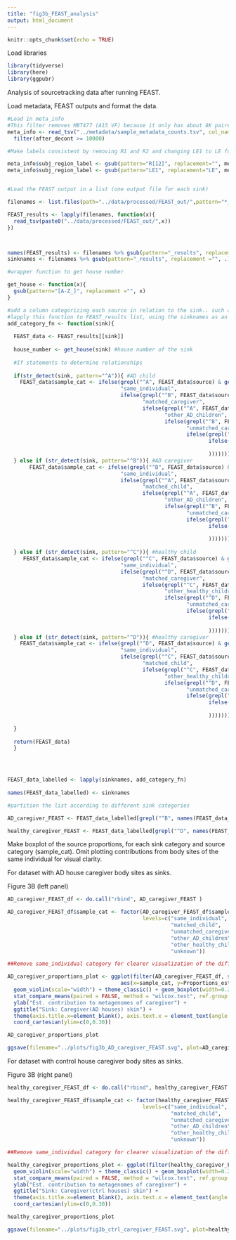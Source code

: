 ---
title: "fig3b_FEAST_analysis"
output: html_document
---

```{r setup, include=FALSE}
knitr::opts_chunk$set(echo = TRUE)

```

Load libraries
```{r}
library(tidyverse)
library(here)
library(ggpubr)
```


Analysis of sourcetracking data after running FEAST.

Load metadata, FEAST outputs and format the data.

```{r load_FEAST_output, message=FALSE}

#Load in meta_info
#This filter removes MBT477 (A15 VF) because it only has about 8K paired reads. 
meta_info <- read_tsv("../metadata/sample_metadata_counts.tsv", col_names = TRUE) %>%
  filter(after_decont >= 10000)

#Make labels consistent by removing R1 and R2 and changing LE1 to LE for example.

meta_info$subj_region_label <- gsub(pattern="R[12]", replacement="", meta_info$subj_region_label)
meta_info$subj_region_label <- gsub(pattern="LE1", replacement="LE", meta_info$subj_region_label)


#Load the FEAST output in a list (one output file for each sink)

filenames <- list.files(path="../data/processed/FEAST_out/",pattern="*_results")

FEAST_results <- lapply(filenames, function(x){
  read_tsv(paste0("../data/processed/FEAST_out/",x))
})



names(FEAST_results) <- filenames %>% gsub(pattern="_results", replacement ="", .) #these are also the sink names
sinknames <- filenames %>% gsub(pattern="_results", replacement ="", .)

#wrapper function to get house number

get_house <- function(x){
  gsub(pattern="[A-Z_]", replacement ="", x)
}

#add a column categorizing each source in relation to the sink.. such as own_body, matched_adult, unmatched_adult etc. 
#lapply this function to FEAST_results list, using the sinknames as an input
add_category_fn <- function(sink){
  
  FEAST_data <- FEAST_results[[sink]]
  
  house_number <- get_house(sink) #house number of the sink
  
  #If statements to determine relationships 
  
  if(str_detect(sink, pattern="^A")){ #AD child
    FEAST_data$sample_cat <- ifelse(grepl("^A", FEAST_data$source) & get_house(FEAST_data$source)==house_number,
                                    "same_individual", 
                                    ifelse(grepl("^B", FEAST_data$source) & get_house(FEAST_data$source)==house_number,
                                           "matched_caregiver",
                                           ifelse(grepl("^A", FEAST_data$source) & get_house(FEAST_data$source)!=house_number,
                                                  "other_AD_children",
                                                  ifelse(grepl("^B", FEAST_data$source) & get_house(FEAST_data$source)!=house_number,
                                                         "unmatched_caregiver",
                                                         ifelse(grepl("^C", FEAST_data$source),"other_healthy_children",
                                                                ifelse(grepl("^D", FEAST_data$source),"unmatched_caregiver",
                                                                       ifelse(FEAST_data$source=="unknown","unknown", NA
                                                                )))))))
  } else if (str_detect(sink, pattern="^B")){ #AD caregiver
       FEAST_data$sample_cat <- ifelse(grepl("^B", FEAST_data$source) & get_house(FEAST_data$source)==house_number,
                                    "same_individual", 
                                    ifelse(grepl("^A", FEAST_data$source) & get_house(FEAST_data$source)==house_number,
                                           "matched_child",
                                           ifelse(grepl("^A", FEAST_data$source) & get_house(FEAST_data$source)!=house_number,
                                                  "other_AD_children",
                                                  ifelse(grepl("^B", FEAST_data$source) & get_house(FEAST_data$source)!=house_number,
                                                         "unmatched_caregiver",
                                                         ifelse(grepl("^C", FEAST_data$source),"other_healthy_children",
                                                                ifelse(grepl("^D", FEAST_data$source),"unmatched_caregiver",
                                                                       ifelse(FEAST_data$source=="unknown","unknown", NA
                                                                )))))))
    
  } else if (str_detect(sink, pattern="^C")){ #healthy child
     FEAST_data$sample_cat <- ifelse(grepl("^C", FEAST_data$source) & get_house(FEAST_data$source)==house_number,
                                    "same_individual", 
                                    ifelse(grepl("^D", FEAST_data$source) & get_house(FEAST_data$source)==house_number,
                                           "matched_caregiver",
                                           ifelse(grepl("^C", FEAST_data$source) & get_house(FEAST_data$source)!=house_number,
                                                  "other_healthy_children",
                                                  ifelse(grepl("^D", FEAST_data$source) & get_house(FEAST_data$source)!=house_number,
                                                         "unmatched_caregiver",
                                                         ifelse(grepl("^A", FEAST_data$source),"other_AD_children",
                                                                ifelse(grepl("^B", FEAST_data$source),"unmatched_caregiver",
                                                                       ifelse(FEAST_data$source=="unknown","unknown", NA
                                                                )))))))
  } else if (str_detect(sink, pattern="^D")){ #healthy caregiver
    FEAST_data$sample_cat <- ifelse(grepl("^D", FEAST_data$source) & get_house(FEAST_data$source)==house_number,
                                    "same_individual", 
                                    ifelse(grepl("^C", FEAST_data$source) & get_house(FEAST_data$source)==house_number,
                                           "matched_child",
                                           ifelse(grepl("^C", FEAST_data$source) & get_house(FEAST_data$source)!=house_number,
                                                  "other_healthy_children",
                                                  ifelse(grepl("^D", FEAST_data$source) & get_house(FEAST_data$source)!=house_number,
                                                         "unmatched_caregiver",
                                                         ifelse(grepl("^A", FEAST_data$source),"other_AD_children",
                                                                ifelse(grepl("^B", FEAST_data$source),"unmatched_caregiver",
                                                                       ifelse(FEAST_data$source=="unknown","unknown", NA
                                                                )))))))
    
  }
  
  return(FEAST_data)
  }
  



FEAST_data_labelled <- lapply(sinknames, add_category_fn)
  
names(FEAST_data_labelled) <- sinknames

#partition the list according to different sink categories 

AD_caregiver_FEAST <- FEAST_data_labelled[grepl("^B", names(FEAST_data_labelled))]

healthy_caregiver_FEAST <- FEAST_data_labelled[grepl("^D", names(FEAST_data_labelled))]


```

Make boxplot of the source proportions, for each sink category and source category (sample_cat). Omit plotting contributions from body sites of the same individual for visual clarity. 


For dataset with AD house caregiver body sites as sinks.

Figure 3B (left panel)

```{r AD_caregiver_boxplot, echo = FALSE}

AD_caregiver_FEAST_df <- do.call("rbind", AD_caregiver_FEAST )

AD_caregiver_FEAST_df$sample_cat <- factor(AD_caregiver_FEAST_df$sample_cat ,
                                           levels=c("same_individual", 
                                                    "matched_child", 
                                                    "unmatched_caregiver",
                                                    "other_AD_children",
                                                    "other_healthy_children",
                                                    "unknown"))

##Remove same_individual category for clearer visualization of the differences

AD_caregiver_proportions_plot <- ggplot(filter(AD_caregiver_FEAST_df, sample_cat != "same_individual"), 
                                    aes(x=sample_cat, y=Proportions_est)) + 
  geom_violin(scale="width") + theme_classic() + geom_boxplot(width=0.2) + 
  stat_compare_means(paired = FALSE, method = "wilcox.test", ref.group = "matched_child", label = "p.format", label.y=0.3) +
  ylab("Est. contribution to metagenomes of caregiver") +
  ggtitle("Sink: Caregiver(AD houses) skin") +
  theme(axis.title.x=element_blank(), axis.text.x = element_text(angle = 45, hjust=1)) +
  coord_cartesian(ylim=c(0,0.30))

AD_caregiver_proportions_plot

ggsave(filename="../plots/fig3b_AD_caregiver_FEAST.svg", plot=AD_caregiver_proportions_plot,width=10, height=7)


```
For dataset with control house caregiver body sites as sinks.

Figure 3B (right panel)


```{r healthy_caregiver_boxplots, echo = FALSE}

healthy_caregiver_FEAST_df <- do.call("rbind", healthy_caregiver_FEAST )

healthy_caregiver_FEAST_df$sample_cat <- factor(healthy_caregiver_FEAST_df$sample_cat ,
                                           levels=c("same_individual", 
                                                    "matched_child", 
                                                    "unmatched_caregiver",
                                                    "other_AD_children",
                                                    "other_healthy_children",
                                                    "unknown"))

##Remove same_individual category for clearer visualization of the differences

healthy_caregiver_proportions_plot <- ggplot(filter(healthy_caregiver_FEAST_df, sample_cat != "same_individual"), aes(x=sample_cat, y=Proportions_est)) + 
  geom_violin(scale="width") + theme_classic() + geom_boxplot(width=0.2) +
  stat_compare_means(paired = FALSE, method = "wilcox.test", ref.group = "matched_child", label = "p.format", label.y=0.3) +
  ylab("Est. contribution to metagenomes of caregiver") +
  ggtitle("Sink: Caregiver(ctrl houses) skin") +
  theme(axis.title.x=element_blank(), axis.text.x = element_text(angle = 45, hjust=1)) +
  coord_cartesian(ylim=c(0,0.30))

healthy_caregiver_proportions_plot 

ggsave(filename="../plots/fig3b_ctrl_caregiver_FEAST.svg", plot=healthy_caregiver_proportions_plot,width=10, height=7)

```



